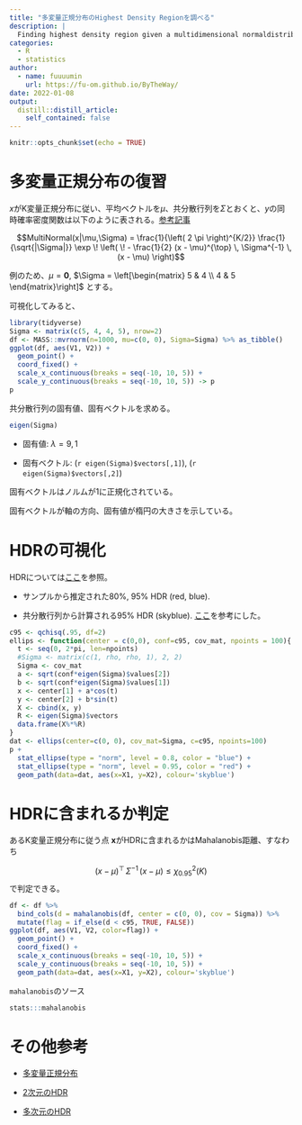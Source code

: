 ```yaml
---
title: "多変量正規分布のHighest Density Regionを調べる"
description: |
  Finding highest density region given a multidimensional normaldistribution. 
categories:
  - R
  - statistics
author:
  - name: fuuuumin
    url: https://fu-om.github.io/ByTheWay/
date: 2022-01-08
output:
  distill::distill_article:
    self_contained: false
---
```


```r
knitr::opts_chunk$set(echo = TRUE)
```

# 多変量正規分布の復習

$x$がK変量正規分布に従い、平均ベクトルを$\mu$、共分散行列を$\Sigma$とおくと、$y$の同時確率密度関数は以下のように表される。[参考記事](https://manabitimes.jp/math/1110)

$$MultiNormal(x|\mu,\Sigma) = \frac{1}{\left( 2 \pi \right)^{K/2}} \frac{1}{\sqrt{|\Sigma|}} \exp \! \left( \! - \frac{1}{2} (x - \mu)^{\top} \, \Sigma^{-1} \, (x - \mu) \right)$$

例のため、$\mu = \textbf{0}$, $\Sigma = \left[\begin{matrix} 5 & 4 \\ 4 & 5 \end{matrix}\right]$ とする。

可視化してみると、

```r
library(tidyverse)
Sigma <- matrix(c(5, 4, 4, 5), nrow=2)
df <- MASS::mvrnorm(n=1000, mu=c(0, 0), Sigma=Sigma) %>% as_tibble()
ggplot(df, aes(V1, V2)) + 
  geom_point() +
  coord_fixed() +
  scale_x_continuous(breaks = seq(-10, 10, 5)) +
  scale_y_continuous(breaks = seq(-10, 10, 5)) -> p
p
```

共分散行列の固有値、固有ベクトルを求める。

```r
eigen(Sigma)
```

- 固有値: $\lambda = 9, 1$

- 固有ベクトル: (`r eigen(Sigma)$vectors[,1]`), (`r eigen(Sigma)$vectors[,2]`)

固有ベクトルはノルムが1に正規化されている。

固有ベクトルが軸の方向、固有値が楕円の大きさを示している。

# HDRの可視化

HDRについては[ここ](https://stats.stackexchange.com/questions/148439/what-is-a-highest-density-region-hdr)を参照。

- サンプルから推定された80%, 95% HDR (red, blue).

- 共分散行列から計算される95% HDR (skyblue). [ここ](https://stackoverflow.com/questions/27382145/fine-tuning-stat-ellipse-in-ggplot2)を参考にした。

```r
c95 <- qchisq(.95, df=2)
ellips <- function(center = c(0,0), conf=c95, cov_mat, npoints = 100){
  t <- seq(0, 2*pi, len=npoints)
  #Sigma <- matrix(c(1, rho, rho, 1), 2, 2)
  Sigma <- cov_mat
  a <- sqrt(conf*eigen(Sigma)$values[2])
  b <- sqrt(conf*eigen(Sigma)$values[1])
  x <- center[1] + a*cos(t)
  y <- center[2] + b*sin(t)
  X <- cbind(x, y)
  R <- eigen(Sigma)$vectors
  data.frame(X%*%R)
}
dat <- ellips(center=c(0, 0), cov_mat=Sigma, c=c95, npoints=100)
p +
  stat_ellipse(type = "norm", level = 0.8, color = "blue") + 
  stat_ellipse(type = "norm", level = 0.95, color = "red") + 
  geom_path(data=dat, aes(x=X1, y=X2), colour='skyblue')
```

# HDRに含まれるか判定

あるK変量正規分布に従う点 $\textbf{x}$がHDRに含まれるかはMahalanobis距離、すなわち

$$(x - \mu)^{\top} \, \Sigma^{-1} \, (x - \mu) \leq \chi^{2}_{0.95}(K) $$
で判定できる。

```r
df <- df %>% 
  bind_cols(d = mahalanobis(df, center = c(0, 0), cov = Sigma)) %>% 
  mutate(flag = if_else(d < c95, TRUE, FALSE))
ggplot(df, aes(V1, V2, color=flag)) + 
  geom_point() +
  coord_fixed() +
  scale_x_continuous(breaks = seq(-10, 10, 5)) +
  scale_y_continuous(breaks = seq(-10, 10, 5)) +
  geom_path(data=dat, aes(x=X1, y=X2), colour='skyblue')
```

`mahalanobis`のソース

```r
stats:::mahalanobis
```


# その他参考

- [多変量正規分布](https://qiita.com/Seiji_Tanaka/items/5c8041dbd7da1510fbe9)

- [2次元のHDR](https://stats.stackexchange.com/questions/64680/how-to-determine-quantiles-isolines-of-a-multivariate-normal-distribution)

- [多次元のHDR](https://stats.stackexchange.com/questions/354063/computing-highest-density-region-given-multivariate-normal-distribution-with-dim)

